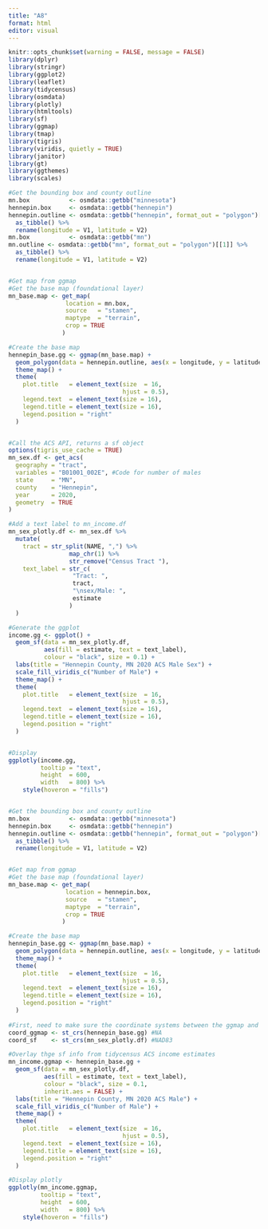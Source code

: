 ```yaml
---
title: "A8"
format: html
editor: visual
---
```


```r
knitr::opts_chunk$set(warning = FALSE, message = FALSE) 
library(dplyr)
library(stringr)
library(ggplot2)
library(leaflet)
library(tidycensus)
library(osmdata)
library(plotly)
library(htmltools)
library(sf)
library(ggmap)
library(tmap)
library(tigris)
library(viridis, quietly = TRUE)
library(janitor)
library(gt)
library(ggthemes)
library(scales)
```



```r
#Get the bounding box and county outline
mn.box           <- osmdata::getbb("minnesota")
hennepin.box     <- osmdata::getbb("hennepin")
hennepin.outline <- osmdata::getbb("hennepin", format_out = "polygon")[[1]] %>%
  as_tibble() %>%
  rename(longitude = V1, latitude = V2)
mn.box           <- osmdata::getbb("mn")
mn.outline <- osmdata::getbb("mn", format_out = "polygon")[[1]] %>%
  as_tibble() %>%
  rename(longitude = V1, latitude = V2)


#Get map from ggmap
#Get the base map (foundational layer)
mn_base.map <- get_map(
                location = mn.box,
                source   = "stamen",
                maptype  = "terrain",
                crop = TRUE
               )

#Create the base map
hennepin_base.gg <- ggmap(mn_base.map) +
  geom_polygon(data = hennepin.outline, aes(x = longitude, y = latitude), colour = "black", size = 1.6, alpha = 0.1) +
  theme_map() +
  theme(
    plot.title   = element_text(size  = 16,
                                hjust = 0.5),
    legend.text  = element_text(size = 16),
    legend.title = element_text(size = 16),
    legend.position = "right"
  )


#Call the ACS API, returns a sf object
options(tigris_use_cache = TRUE)
mn_sex.df <- get_acs(
  geography = "tract",
  variables = "B01001_002E", #Code for number of males
  state     = "MN",
  county    = "Hennepin",
  year      = 2020,
  geometry  = TRUE
) 

#Add a text label to mn_income.df
mn_sex_plotly.df <- mn_sex.df %>%
  mutate(
    tract = str_split(NAME, ",") %>%
                 map_chr(1) %>%
                 str_remove("Census Tract "),
    text_label = str_c(
                  "Tract: ",
                  tract,
                  "\nsex/Male: ",
                  estimate
                 )
  )

#Generate the ggplot
income.gg <- ggplot() + 
  geom_sf(data = mn_sex_plotly.df, 
          aes(fill = estimate, text = text_label),
          colour = "black", size = 0.1) + 
  labs(title = "Hennepin County, MN 2020 ACS Male Sex") + 
  scale_fill_viridis_c("Number of Male") +
  theme_map() +
  theme(
    plot.title   = element_text(size  = 16,
                                hjust = 0.5),
    legend.text  = element_text(size = 16),
    legend.title = element_text(size = 16),
    legend.position = "right"
  )


#Display
ggplotly(income.gg,
         tooltip = "text",
         height  = 600,
         width   = 800) %>%
    style(hoveron = "fills")


#Get the bounding box and county outline
mn.box           <- osmdata::getbb("minnesota")
hennepin.box     <- osmdata::getbb("hennepin")
hennepin.outline <- osmdata::getbb("hennepin", format_out = "polygon")[[1]] %>%
  as_tibble() %>%
  rename(longitude = V1, latitude = V2)


#Get map from ggmap
#Get the base map (foundational layer)
mn_base.map <- get_map(
                location = hennepin.box,
                source   = "stamen",
                maptype  = "terrain",
                crop = TRUE
               )

#Create the base map
hennepin_base.gg <- ggmap(mn_base.map) +
  geom_polygon(data = hennepin.outline, aes(x = longitude, y = latitude), colour = "black", size = 1.6, alpha = 0.1) +
  theme_map() +
  theme(
    plot.title   = element_text(size  = 16,
                                hjust = 0.5),
    legend.text  = element_text(size = 16),
    legend.title = element_text(size = 16),
    legend.position = "right"
  )
    
#First, need to make sure the coordinate systems between the ggmap and geom_sf match
coord_ggmap <- st_crs(hennepin_base.gg) #NA
coord_sf    <- st_crs(mn_sex_plotly.df) #NAD83

#Overlay thge sf info from tidycensus ACS income estimates
mn_income.ggmap <- hennepin_base.gg +  
  geom_sf(data = mn_sex_plotly.df, 
          aes(fill = estimate, text = text_label),
          colour = "black", size = 0.1,
          inherit.aes = FALSE) + 
  labs(title = "Hennepin County, MN 2020 ACS Male") + 
  scale_fill_viridis_c("Number of Male") +
  theme_map() +
  theme(
    plot.title   = element_text(size  = 16,
                                hjust = 0.5),
    legend.text  = element_text(size = 16),
    legend.title = element_text(size = 16),
    legend.position = "right"
  )

#Display plotly
ggplotly(mn_income.ggmap,
         tooltip = "text",
         height  = 600,
         width   = 800) %>%
    style(hoveron = "fills")

```
